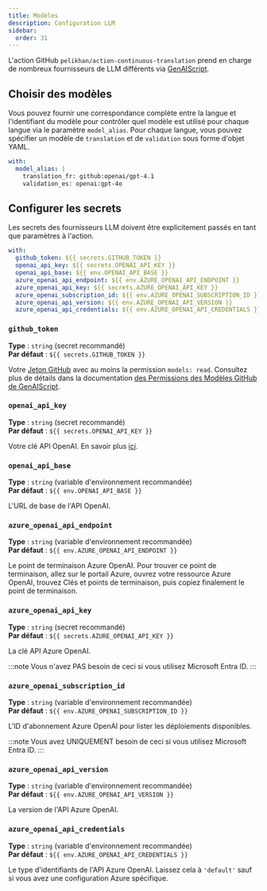 ```yaml
---
title: Modèles
description: Configuration LLM
sidebar:
  order: 31
---
```


L'action GitHub `pelikhan/action-continuous-translation` prend en charge de nombreux fournisseurs de LLM différents via [GenAIScript](https://microsoft.github.io/genaiscript/configuration/).

## Choisir des modèles

Vous pouvez fournir une correspondance complète entre la langue et l'identifiant du modèle pour contrôler quel modèle est utilisé pour chaque langue via le paramètre `model_alias`. Pour chaque langue, vous pouvez spécifier un modèle de `translation` et de `validation` sous forme d'objet YAML.

```yaml
with:
  model_alias: |
    translation_fr: github:openai/gpt-4.1
    validation_es: openai:gpt-4o
```

## Configurer les secrets

Les secrets des fournisseurs LLM doivent être explicitement passés en tant que paramètres à l'action.

```yaml
with:
  github_token: ${{ secrets.GITHUB_TOKEN }}
  openai_api_key: ${{ secrets.OPENAI_API_KEY }}
  openai_api_base: ${{ env.OPENAI_API_BASE }}
  azure_openai_api_endpoint: ${{ env.AZURE_OPENAI_API_ENDPOINT }}
  azure_openai_api_key: ${{ secrets.AZURE_OPENAI_API_KEY }}
  azure_openai_subscription_id: ${{ env.AZURE_OPENAI_SUBSCRIPTION_ID }}
  azure_openai_api_version: ${{ env.AZURE_OPENAI_API_VERSION }}
  azure_openai_api_credentials: ${{ env.AZURE_OPENAI_API_CREDENTIALS }}
```

### `github_token`

**Type** : `string` (secret recommandé)\
**Par défaut** : `${{ secrets.GITHUB_TOKEN }}`

Votre [Jeton GitHub](https://github.com/settings/tokens) avec au moins la permission `models: read`. Consultez plus de détails dans la documentation [des Permissions des Modèles GitHub de GenAIScript](https://microsoft.github.io/genaiscript/reference/github-actions/#github-models-permissions).

### `openai_api_key`

**Type** : `string` (secret recommandé)\
**Par défaut** : `${{ secrets.OPENAI_API_KEY }}`

Votre clé API OpenAI. En savoir plus [ici](https://help.openai.com/en/articles/4936850-where-do-i-find-my-openai-api-key).

### `openai_api_base`

**Type** : `string` (variable d'environnement recommandée)\
**Par défaut** : `${{ env.OPENAI_API_BASE }}`

L'URL de base de l'API OpenAI.

### `azure_openai_api_endpoint`

**Type** : `string` (variable d'environnement recommandée)\
**Par défaut** : `${{ env.AZURE_OPENAI_API_ENDPOINT }}`

Le point de terminaison Azure OpenAI. Pour trouver ce point de terminaison, allez sur le portail Azure, ouvrez votre ressource Azure OpenAI, trouvez Clés et points de terminaison, puis copiez finalement le point de terminaison.

### `azure_openai_api_key`

**Type** : `string` (secret recommandé)\
**Par défaut** : `${{ secrets.AZURE_OPENAI_API_KEY }}`

La clé API Azure OpenAI.

:::note
Vous n'avez PAS besoin de ceci si vous utilisez Microsoft Entra ID.
:::

### `azure_openai_subscription_id`

**Type** : `string` (variable d'environnement recommandée)\
**Par défaut** : `${{ env.AZURE_OPENAI_SUBSCRIPTION_ID }}`

L'ID d'abonnement Azure OpenAI pour lister les déploiements disponibles.

:::note
Vous avez UNIQUEMENT besoin de ceci si vous utilisez Microsoft Entra ID.
:::

### `azure_openai_api_version`

**Type** : `string` (variable d'environnement recommandée)\
**Par défaut** : `${{ env.AZURE_OPENAI_API_VERSION }}`

La version de l'API Azure OpenAI.

### `azure_openai_api_credentials`

**Type** : `string` (variable d'environnement recommandée)\
**Par défaut** : `${{ env.AZURE_OPENAI_API_CREDENTIALS }}`

Le type d'identifiants de l'API Azure OpenAI. Laissez cela à `'default'` sauf si vous avez une configuration Azure spécifique.

